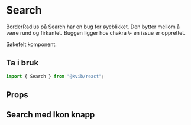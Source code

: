 
<Meta of={SearchStories} />

# Search

<Alert status="info">
  <AlertIcon />
  BorderRadius på Search har en bug for øyeblikket. Den bytter mellom å være rund og firkantet. Buggen ligger hos chakra
  \- en issue er opprettet.
</Alert>

Søkefelt komponent.

## Ta i bruk

```jsx
import { Search } from "@kvib/react";
```

## Props

<Canvas of={SearchStories.Search} />
<Controls of={SearchStories.Search} />

## Search med Ikon knapp
<Canvas of={SearchStories.SearchIconLeft} />
<Canvas of={SearchStories.SearchIconRight} />